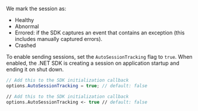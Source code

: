 We mark the session as:
- Healthy
- Abnormal
- Errored: if the SDK captures an event that contains an exception (this includes manually captured errors).
- Crashed

To enable sending sessions, set the `AutoSessionTracking` flag to `true`. When enabled, the .NET SDK is creating a session on application startup and ending it on shut down.

```csharp {tabTitle:C#}
// Add this to the SDK initialization callback
options.AutoSessionTracking = true; // default: false
```

```fsharp {tabTitle:F#}
// Add this to the SDK initialization callback
options.AutoSessionTracking <- true // default: false
```
